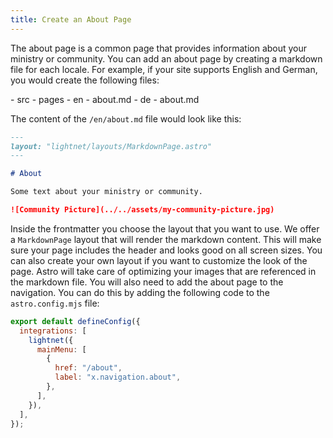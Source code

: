 ```yaml
---
title: Create an About Page
---
```




The about page is a common page that provides information about your ministry or community. You can add an about page by creating a markdown file for each locale.
For example, if your site supports English and German, you would create the following files:

<FileTree>
- src
  - pages
    - en
      - about.md
    - de
      - about.md
</FileTree>

The content of the `/en/about.md` file would look like this:

```markdown title="src/pages/en/about.md"
---
layout: "lightnet/layouts/MarkdownPage.astro"
---

# About

Some text about your ministry or community.

![Community Picture](../../assets/my-community-picture.jpg)
```

Inside the frontmatter you choose the layout that you want to use. We offer a `MarkdownPage` layout that will render the markdown content.
This will make sure your page includes the header and looks good on all screen sizes.
You can also create your own layout if you want to customize the look of the page.
Astro will take care of optimizing your images that are referenced in the markdown file.
You will also need to add the about page to the navigation. You can do this by adding the following code to the `astro.config.mjs` file:

```js title="astro.config.mjs" ins={5-8}
export default defineConfig({
  integrations: [
    lightnet({
      mainMenu: [
        {
          href: "/about",
          label: "x.navigation.about",
        },
      ],
    }),
  ],
});
```